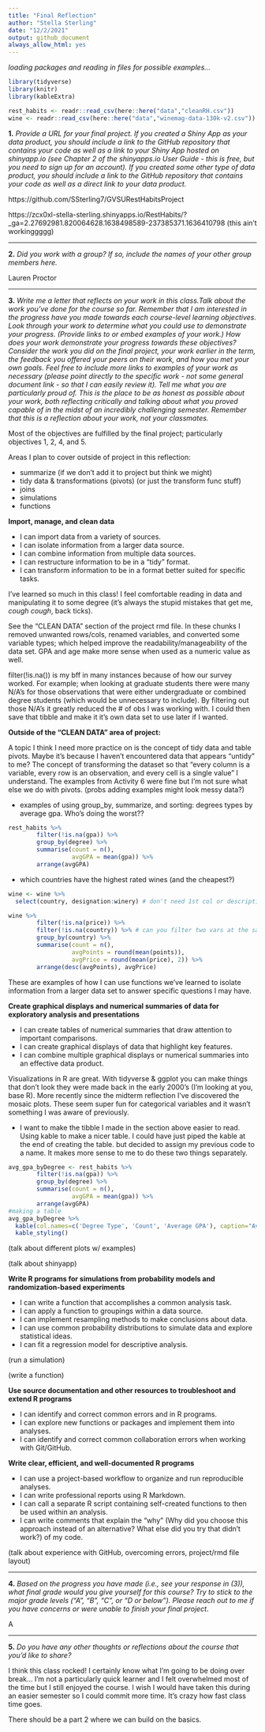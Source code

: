 ```yaml
---
title: "Final Reflection"
author: "Stella Sterling"
date: "12/2/2021"
output: github_document
always_allow_html: yes
---
```


*loading packages and reading in files for possible examples...*

```r
library(tidyverse)
library(knitr)
library(kableExtra)
```


```r
rest_habits <- readr::read_csv(here::here("data","cleanRH.csv"))
wine <- readr::read_csv(here::here("data","winemag-data-130k-v2.csv")) #ooo wine
```


**1.** *Provide a URL for your final project. If you created a Shiny App as your data product, you should include a link to the GitHub repository that contains your code as well as a link to your Shiny App hosted on shinyapp.io (see Chapter 2 of the shinyapps.io User Guide - this is free, but you need to sign up for an account). If you created some other type of data product, you should include a link to the GitHub repository that contains your code as well as a direct link to your data product.*

https://github.com/SSterling7/GVSURestHabitsProject

https://zcx0xl-stella-sterling.shinyapps.io/RestHabits/?_ga=2.27692981.820064628.1638498589-237385371.1636410798 (this ain't workinggggg)

--------------------------------------------------------------------------------------------------------------

**2.** *Did you work with a group? If so, include the names of your other group members here.*

Lauren Proctor

--------------------------------------------------------------------------------------------------------------

**3.** *Write me a letter that reflects on your work in this class.Talk about the work you've done for the course so far. Remember that I am interested in the progress have you made towards each course-level learning objectives. Look through your work to determine what you could use to demonstrate your progress. (Provide links to or embed examples of your work.) How does your work demonstrate your progress towards these objectives? Consider the work you did on the final project, your work earlier in the term, the feedback you offered your peers on their work, and how you met your own goals. Feel free to include more links to examples of your work as necessary (please point directly to the specific work - not some general document link - so that I can easily review it). Tell me what you are particularly proud of. This is the place to be as honest as possible about your work, both reflecting critically and talking about what you proved capable of in the midst of an incredibly challenging semester. Remember that this is a reflection about your work, not your classmates.*

Most of the objectives are fulfilled by the final project; particularly objectives 1, 2, 4, and 5. 

Areas I plan to cover outside of project in this reflection:

 - summarize (if we don't add it to project but think we might)
 - tidy data & transformations (pivots) (or just the transform func stuff)
 - joins
 - simulations
 - functions
 
**Import, manage, and clean data**

- I can import data from a variety of sources.
- I can isolate information from a larger data source.
- I can combine information from multiple data sources.
- I can restructure information to be in a “tidy” format.
- I can transform information to be in a format better suited for specific tasks.

I've learned so much in this class! I feel comfortable reading in data and manipulating it to some degree (it's always the stupid mistakes that get me, *cough cough*, back ticks).

See the "CLEAN DATA" section of the project rmd file. In these chunks I removed unwanted rows/cols, renamed variables, and converted some variable types; which helped improve the readability/manageability of the data set. GPA and age make more sense when used as a numeric value as well.

filter(!is.na()) is my bff in many instances because of how our survey worked. For example; when looking at graduate students there were many N/A's for those observations that were either undergraduate or combined degree students (which would be unnecessary to include). By filtering out those N/A's it greatly reduced the # of obs I was working with. I could then save that tibble and make it it's own data set to use later if I wanted.

**Outside of the "CLEAN DATA" area of project:**

A topic I think I need more practice on is the concept of tidy data and table pivots. Maybe it's because I haven't encountered data that appears "untidy" to me? The concept of transforming the dataset so that "every column is a variable, every row is an observation, and every cell is a single value" I understand. The examples from Activity 6 were fine but I'm not sure what else we do with pivots. (probs adding examples might look messy data?)

- examples of using group_by, summarize, and sorting: degrees types by average gpa. Who's doing the worst??

```r
rest_habits %>% 
        filter(!is.na(gpa)) %>% 
        group_by(degree) %>% 
        summarise(count = n(),
                  avgGPA = mean(gpa)) %>% 
        arrange(avgGPA)
```

- which countries have the highest rated wines (and the cheapest?)

```r
wine <- wine %>% 
  select(country, designation:winery) # don't need 1st col or description

wine %>% 
        filter(!is.na(price)) %>%
        filter(!is.na(country)) %>% # can you filter two vars at the same time? google
        group_by(country) %>% 
        summarise(count = n(),
                  avgPoints = round(mean(points)),
                  avgPrice = round(mean(price), 2)) %>%
        arrange(desc(avgPoints), avgPrice)
```

These are examples of how I can use functions we've learned to isolate information from a larger data set to answer specific questions I may have. 

**Create graphical displays and numerical summaries of data for exploratory analysis and presentations**

- I can create tables of numerical summaries that draw attention to important comparisons.
- I can create graphical displays of data that highlight key features.
- I can combine multiple graphical displays or numerical summaries into an effective data product.

Visualizations in R are great. With tidyverse & ggplot you can make things that don't look they were made back in the early 2000's (I'm looking at you, base R). More recently since the midterm reflection I've discovered the mosaic plots. These seem super fun for categorical variables and it wasn't something I was aware of previously. 


- I want to make the tibble I made in the section above easier to read. Using kable to make a nicer table. I could have just piped the kable at the end of creating the table. but decided to assign my previous code to a name. It makes more sense to me to do these two things separately.

```r
avg_gpa_byDegree <- rest_habits %>% 
        filter(!is.na(gpa)) %>% 
        group_by(degree) %>% 
        summarise(count = n(),
                  avgGPA = mean(gpa)) %>% 
        arrange(avgGPA)
#making a table
avg_gpa_byDegree %>% 
  kable(col.names=c('Degree Type', 'Count', 'Average GPA'), caption="Average GPA by Degree") %>% 
  kable_styling()
```

(talk about different plots w/ examples)

(talk about shinyapp)

**Write R programs for simulations from probability models and randomization-based experiments**

- I can write a function that accomplishes a common analysis task.
- I can apply a function to groupings within a data source.
- I can implement resampling methods to make conclusions about data.
- I can use common probability distributions to simulate data and explore statistical ideas.
- I can fit a regression model for descriptive analysis.

(run a simulation)

(write a function)

**Use source documentation and other resources to troubleshoot and extend R programs**

- I can identify and correct common errors and in R programs.
- I can explore new functions or packages and implement them into analyses.
- I can identify and correct common collaboration errors when working with Git/GitHub.

**Write clear, efficient, and well-documented R programs**

- I can use a project-based workflow to organize and run reproducible analyses.
- I can write professional reports using R Markdown.
- I can call a separate R script containing self-created functions to then be used within an analysis.
- I can write comments that explain the “why” (Why did you choose this approach instead of an alternative? What else did you try that didn’t work?) of my code.

(talk about experience with GitHub, overcoming errors, project/rmd file layout)

--------------------------------------------------------------------------------------------------------------

**4.** *Based on the progress you have made (i.e., see your response in (3)), what final grade would you give yourself for this course? Try to stick to the major grade levels (“A”, “B”, “C”, or “D or below”). Please reach out to me if you have concerns or were unable to finish your final project.*

A

--------------------------------------------------------------------------------------------------------------

**5.** *Do you have any other thoughts or reflections about the course that you'd like to share?*

I think this class rocked! I certainly know what I'm going to be doing over break...  I'm not a particularly quick learner and I felt overwhelmed most of the time but I still enjoyed the course. I wish I would have taken this during an easier semester so I could commit more time. It's crazy how fast class time goes.

There should be a part 2 where we can build on the basics.

